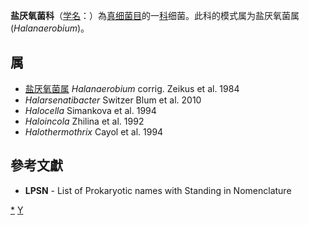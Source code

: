 {{Automatic taxobox
| taxon = Halanaerobiaceae
| authority = Oren et al., 1984
| type genus = 盐厌氧菌属<br>''Halanaerobium''
| type genus authority = Zeikus et al., 1984
| synonyms = ''Haloanaerobiaceae'' <small>Oren et al., 1984</small>
}}
'''盐厌氧菌科'''（[[学名|学名]]：{{lang|la|''Halanaerobiaceae''}}）為[[真细菌目|真细菌目]]的一[[科|科]]细菌。此科的模式属为盐厌氧菌属(''Halanaerobium'')。

==属==
* [[盐厌氧菌属|盐厌氧菌属]] ''Halanaerobium'' corrig. Zeikus et al. 1984
* ''Halarsenatibacter'' Switzer Blum et al. 2010
* ''Halocella'' Simankova et al. 1994
* ''Haloincola'' Zhilina et al. 1992
* ''Halothermothrix'' Cayol et al. 1994

==參考文獻==
{{reflist}}
* '''LPSN''' - List of Prokaryotic names with Standing in Nomenclature

{{taxonbar}}

[[Category:_盐厌氧菌科|*]]
[[Category:1984年描述的分类群|Y]]